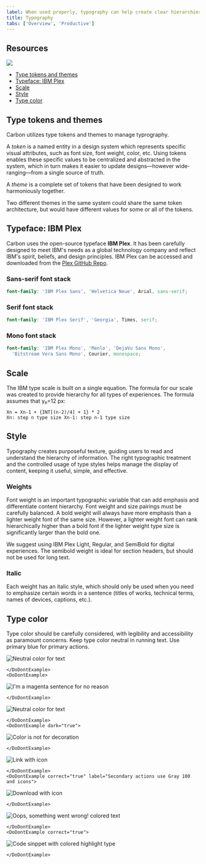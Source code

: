 ```yaml
---
label: When used properly, typography can help create clear hierarchies, organize information, and guide users through the product or experience.
title: Typography
tabs: ['Overview', 'Productive']
---
```



## Resources

<GridWrapper col_lg="8" flex="true" bleed="true">
  <ClickableTile
    title="Get the latest IBM Plex™ download on GitHub"
    href="https://github.com/IBM/plex/releases/latest"
    type="resource">

![](images/github-icon.png)

  </ClickableTile>
  <ClickableTile
    title="Visit the IBM Plex™ website to learn more"
    href="https://www.ibm.com/plex/"
    type="resource"
  />
</GridWrapper>

<AnchorLinks>

- [Type tokens and themes](#type-tokens-and-themes)
- [Typeface: IBM Plex](#typeface-ibm-plex)
- [Scale](#scale)
- [Style](#style)
- [Type color](#type-color)

</AnchorLinks>

## Type tokens and themes

Carbon utilizes type tokens and themes to manage typrography.

A _token_ is a named entity in a design system which represents specific visual attributes, such as font size, font weight, color, etc. Using tokens enables these specific values to be centralized and abstracted in the system, which in turn makes it easier to update designs—however wide-ranging—from a single source of truth.

A _theme_ is a complete set of tokens that have been designed to work harmoniously together.

Two different themes in the same system could share the same token architecture, but would have different values for some or all of the tokens.

## Typeface: IBM Plex

Carbon uses the open-source typeface **IBM Plex**. It has been carefully designed to meet IBM's needs as a global technology company and reflect IBM's spirit, beliefs, and design principles. IBM Plex can be accessed and downloaded from the [Plex GitHub Repo](https://github.com/ibm/plex).

<TypeWeight type="types"></TypeWeight>

### Sans-serif font stack

```scss
font-family: 'IBM Plex Sans', 'Helvetica Neue', Arial, sans-serif;
```

### Serif font stack

```scss
font-family: 'IBM Plex Serif', 'Georgia', Times, serif;
```

### Mono font stack

```scss
font-family: 'IBM Plex Mono', 'Menlo', 'DejaVu Sans Mono',
  'Bitstream Vera Sans Mono', Courier, monospace;
```

## Scale

The IBM type scale is built on a single equation. The formula for our scale was created to provide hierarchy for all types of experiences. The formula assumes that y₀=12 px:

<TypeScaleTable />

```
Xn = Xn-1 + {INT[(n-2)/4] + 1} * 2
Xn: step n type size Xn-1: step n-1 type size
```

## Style

Typography creates purposeful texture, guiding users to read and understand the hierarchy of information. The right typographic treatment and the controlled usage of type styles helps manage the display of content, keeping it useful, simple, and effective.

### Weights

Font weight is an important typographic variable that can add emphasis and differentiate content hierarchy. Font weight and size pairings must be carefully balanced. A bold weight will always have more emphasis than a lighter weight font of the same size. However, a lighter weight font can rank hierarchically higher than a bold font if the lighter weight type size is significantly larger than the bold one.

We suggest using IBM Plex Light, Regular, and SemiBold for digital experiences. The semibold weight is ideal for section headers, but should not be used for long text.

<TypeWeight />

### Italic

Each weight has an italic style, which should only be used when you need to emphasize certain words in a sentence (titles of works, technical terms, names of devices, captions, etc.).

<TypeWeight type="italic" />

## Type color

Type color should be carefully considered, with legibility and accessibility as paramount concerns. Keep type color neutral in running text. Use primary blue for primary actions.

<GridWrapper col_lg="8" flex="true">
    <DoDontExample correct="true">

![Neutral color for text](images/Typography_overview_Type-color-1.svg)    

    </DoDontExample>
    <DoDontExample>

![I'm a magenta sentence for no reason](images/Typography_overview_Type-color-2.svg)    

    </DoDontExample>
</GridWrapper>
<GridWrapper col_lg="8" flex="true">
    <DoDontExample correct="true" dark="true">

![Neutral color for text](images/Typography_overview_Type-color-3.svg)    

    </DoDontExample>
    <DoDontExample dark="true">

![Color is not for decoration](images/Typography_overview_Type-color-4.svg)

    </DoDontExample>
</GridWrapper>
<GridWrapper col_lg="8" flex="true">
    <DoDontExample correct="true" label="Core blue colors are used for text links and primary actions">

![Link with icon](images/Typography_overview_Type-color-5.svg)

    </DoDontExample>
    <DoDontExample correct="true" label="Secondary actions use Gray 100 and icons">

![Download with icon](images/Typography_overview_Type-color-6.svg)

    </DoDontExample>
</GridWrapper>
<GridWrapper col_lg="8" flex="true">
    <DoDontExample correct="true" label="Other use cases for colored type are code snippets, warnings, alerts, etc.">

![Oops, something went wrong! colored text](images/Typography_overview_Type-color-7.svg)

    </DoDontExample>
    <DoDontExample correct="true">

![Code sinppet with colored highlight type](images/Typography_overview_Type-color-8.svg)

    </DoDontExample>
</GridWrapper>
